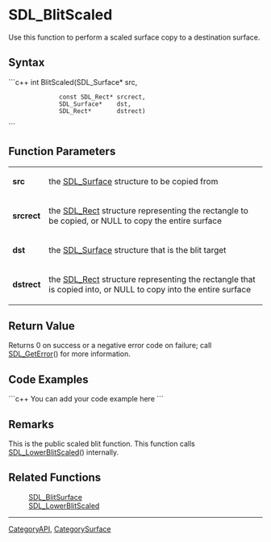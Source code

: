 <!-- pragma section-numbers off -->
<!-- pragma camelcase off -->

= SDL_BlitScaled =
Use this function to perform a scaled surface copy to a destination surface.


== Syntax ==
```c++
int BlitScaled(SDL_Surface*    src,
               const SDL_Rect* srcrect,
               SDL_Surface*    dst,
               SDL_Rect*       dstrect)
```

== Function Parameters ==
{|
|'''src'''
|the [[SDL_Surface]] structure to be copied from
|-
|'''srcrect'''
|the [[SDL_Rect]] structure representing the rectangle to be copied, or NULL to copy the entire surface
|-
|'''dst'''
|the [[SDL_Surface]] structure that is the blit target
|-
|'''dstrect'''
|the [[SDL_Rect]] structure representing the rectangle that is copied into, or NULL to copy into the entire surface
|}

== Return Value ==
Returns 0 on success or a negative error code on failure; call [[SDL_GetError]]() for more information.

== Code Examples ==
```c++
You can add your code example here
```

== Remarks ==
This is the public scaled blit function.  This function calls [[SDL_LowerBlitScaled]]() internally.

== Related Functions ==
:[[SDL_BlitSurface]]
:[[SDL_LowerBlitScaled]]

----
[[CategoryAPI]], [[CategorySurface]]
